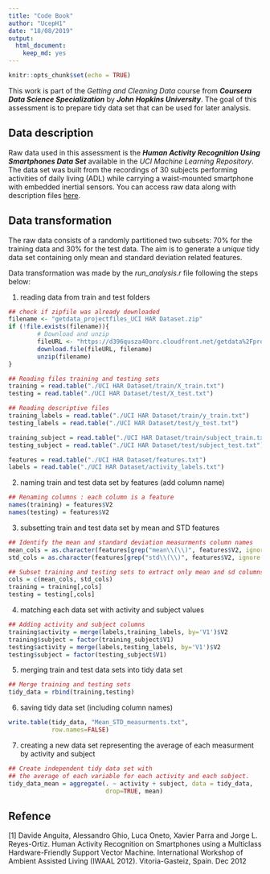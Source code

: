 ---
title: "Code Book"
author: "UcepH1"
date: "18/08/2019"
output: 
  html_document: 
    keep_md: yes
---

```{r setup, include=FALSE}
knitr::opts_chunk$set(echo = TRUE)
```

This work is part of the *Getting and Cleaning Data* course from ***Coursera Data Science Specialization*** by ***John Hopkins University***.
The goal of this assessment is to prepare tidy data set that can be used for later analysis.

## Data description

Raw data used in this assessment is the ***Human Activity Recognition Using Smartphones Data Set*** available in the *UCI Machine Learning Repository*.
The data set was built from the recordings of 30 subjects performing activities of daily living (ADL) while carrying a waist-mounted smartphone with embedded inertial sensors.
You can access raw data along with description files [here](https://d396qusza40orc.cloudfront.net/getdata%2Fprojectfiles%2FUCI%20HAR%20Dataset.zip). 

## Data transformation

The raw data consists of a randomly partitioned two subsets: 70% for the training data and 30% for the test data. The aim is to generate a *unique* tidy data set containing only mean and standard deviation related features.

Data transformation was made by the *run_analysis.r* file following the steps below:

1. reading data from train and test folders
```{r}
## check if zipfile was already downloaded
filename <- "getdata_projectfiles_UCI HAR Dataset.zip"
if (!file.exists(filename)){
        # Download and unzip
        fileURL <- "https://d396qusza40orc.cloudfront.net/getdata%2Fprojectfiles%2FUCI%20HAR%20Dataset.zip"
        download.file(fileURL, filename)
        unzip(filename)
}

## Reading files training and testing sets 
training = read.table("./UCI HAR Dataset/train/X_train.txt")
testing = read.table("./UCI HAR Dataset/test/X_test.txt")

## Reading descriptive files
training_labels = read.table("./UCI HAR Dataset/train/y_train.txt")
testing_labels = read.table("./UCI HAR Dataset/test/y_test.txt")

training_subject = read.table("./UCI HAR Dataset/train/subject_train.txt")
testing_subject = read.table("./UCI HAR Dataset/test/subject_test.txt")

features = read.table("./UCI HAR Dataset/features.txt")
labels = read.table("./UCI HAR Dataset/activity_labels.txt")
```
2. naming train and test data set by features (add column name)
```{r}
## Renaming columns : each column is a feature
names(training) = features$V2
names(testing) = features$V2
```
3. subsetting train and test data set by mean and STD features
```{r}
## Identify the mean and standard deviation measurments column names
mean_cols = as.character(features[grep("mean\\(\\)", features$V2, ignore.case = TRUE), 'V2'])
std_cols = as.character(features[grep("std\\(\\)", features$V2, ignore.case = TRUE), 'V2'])

## Subset training and testing sets to extract only mean and sd columns
cols = c(mean_cols, std_cols)
training = training[,cols]
testing = testing[,cols]
```
4. matching each data set with activity and subject values
```{r}
## Adding activity and subject columns
training$activity = merge(labels,training_labels, by='V1')$V2
training$subject = factor(training_subject$V1)
testing$activity = merge(labels,testing_labels, by='V1')$V2
testing$subject = factor(testing_subject$V1)
```
5. merging train and test data sets into tidy data set
```{r}
## Merge training and testing sets
tidy_data = rbind(training,testing)
```
6. saving tidy data set (including column names)
```{r}
write.table(tidy_data, "Mean_STD_measurments.txt", 
            row.names=FALSE)
```
7. creating a new data set representing the average of each measurment by activity and subject
```{r}
## Create independent tidy data set with 
## the average of each variable for each activity and each subject.
tidy_data_mean = aggregate(. ~ activity + subject, data = tidy_data, 
                           drop=TRUE, mean)
```

## Refence 

[1] Davide Anguita, Alessandro Ghio, Luca Oneto, Xavier Parra and Jorge L. Reyes-Ortiz. Human Activity Recognition on Smartphones using a Multiclass Hardware-Friendly Support Vector Machine. International Workshop of Ambient Assisted Living (IWAAL 2012). Vitoria-Gasteiz, Spain. Dec 2012

